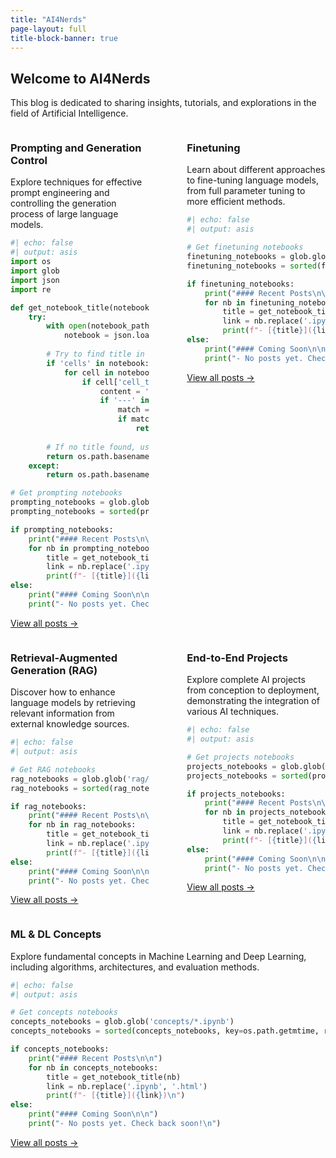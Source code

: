 ```yaml
---
title: "AI4Nerds"
page-layout: full
title-block-banner: true
---
```


## Welcome to AI4Nerds

This blog is dedicated to sharing insights, tutorials, and explorations in the field of Artificial Intelligence.

:::: {.columns}

::: {.column width="48%"}
::: {.section-card .prompting-section}
### Prompting and Generation Control

Explore techniques for effective prompt engineering and controlling the generation process of large language models.

```python
#| echo: false
#| output: asis
import os
import glob
import json
import re

def get_notebook_title(notebook_path):
    try:
        with open(notebook_path, 'r', encoding='utf-8') as f:
            notebook = json.load(f)
        
        # Try to find title in metadata
        if 'cells' in notebook:
            for cell in notebook['cells']:
                if cell['cell_type'] == 'markdown':
                    content = ''.join(cell['source'])
                    if '---' in content:
                        match = re.search(r'title:\s*"([^"]+)"', content)
                        if match:
                            return match.group(1)
        
        # If no title found, use filename
        return os.path.basename(notebook_path).replace('.ipynb', '').replace('-', ' ').replace('_', ' ')
    except:
        return os.path.basename(notebook_path).replace('.ipynb', '').replace('-', ' ').replace('_', ' ')

# Get prompting notebooks
prompting_notebooks = glob.glob('prompting/*.ipynb')
prompting_notebooks = sorted(prompting_notebooks, key=os.path.getmtime, reverse=True)[:2]

if prompting_notebooks:
    print("#### Recent Posts\n\n")
    for nb in prompting_notebooks:
        title = get_notebook_title(nb)
        link = nb.replace('.ipynb', '.html')
        print(f"- [{title}]({link})\n")
else:
    print("#### Coming Soon\n\n")
    print("- No posts yet. Check back soon!\n")
```

<a href="/prompting/" class="section-link prompting-link">View all posts →</a>
:::
:::

::: {.column width="4%"}
:::

::: {.column width="48%"}
::: {.section-card .finetuning-section}
### Finetuning

Learn about different approaches to fine-tuning language models, from full parameter tuning to more efficient methods.

```python
#| echo: false
#| output: asis

# Get finetuning notebooks
finetuning_notebooks = glob.glob('finetuning/*.ipynb')
finetuning_notebooks = sorted(finetuning_notebooks, key=os.path.getmtime, reverse=True)[:2]

if finetuning_notebooks:
    print("#### Recent Posts\n\n")
    for nb in finetuning_notebooks:
        title = get_notebook_title(nb)
        link = nb.replace('.ipynb', '.html')
        print(f"- [{title}]({link})\n")
else:
    print("#### Coming Soon\n\n")
    print("- No posts yet. Check back soon!\n")
```

<a href="/finetuning/" class="section-link finetuning-link">View all posts →</a>
:::
:::

::::

:::: {.columns .mt-4}

::: {.column width="48%"}
::: {.section-card .rag-section}
### Retrieval-Augmented Generation (RAG)

Discover how to enhance language models by retrieving relevant information from external knowledge sources.

```python
#| echo: false
#| output: asis

# Get RAG notebooks
rag_notebooks = glob.glob('rag/*.ipynb')
rag_notebooks = sorted(rag_notebooks, key=os.path.getmtime, reverse=True)[:2]

if rag_notebooks:
    print("#### Recent Posts\n\n")
    for nb in rag_notebooks:
        title = get_notebook_title(nb)
        link = nb.replace('.ipynb', '.html')
        print(f"- [{title}]({link})\n")
else:
    print("#### Coming Soon\n\n")
    print("- No posts yet. Check back soon!\n")
```

<a href="/rag/" class="section-link rag-link">View all posts →</a>
:::
:::

::: {.column width="4%"}
:::

::: {.column width="48%"}
::: {.section-card .projects-section}
### End-to-End Projects

Explore complete AI projects from conception to deployment, demonstrating the integration of various AI techniques.

```python
#| echo: false
#| output: asis

# Get projects notebooks
projects_notebooks = glob.glob('projects/*.ipynb')
projects_notebooks = sorted(projects_notebooks, key=os.path.getmtime, reverse=True)[:2]

if projects_notebooks:
    print("#### Recent Posts\n\n")
    for nb in projects_notebooks:
        title = get_notebook_title(nb)
        link = nb.replace('.ipynb', '.html')
        print(f"- [{title}]({link})\n")
else:
    print("#### Coming Soon\n\n")
    print("- No posts yet. Check back soon!\n")
```

<a href="/projects/" class="section-link projects-link">View all posts →</a>
:::
:::

::::

:::: {.columns .mt-4}

::: {.column width="100%"}
::: {.section-card .concepts-section}
### ML & DL Concepts

Explore fundamental concepts in Machine Learning and Deep Learning, including algorithms, architectures, and evaluation methods.

```python
#| echo: false
#| output: asis

# Get concepts notebooks
concepts_notebooks = glob.glob('concepts/*.ipynb')
concepts_notebooks = sorted(concepts_notebooks, key=os.path.getmtime, reverse=True)[:3]

if concepts_notebooks:
    print("#### Recent Posts\n\n")
    for nb in concepts_notebooks:
        title = get_notebook_title(nb)
        link = nb.replace('.ipynb', '.html')
        print(f"- [{title}]({link})\n")
else:
    print("#### Coming Soon\n\n")
    print("- No posts yet. Check back soon!\n")
```

<a href="/concepts/" class="section-link concepts-link">View all posts →</a>
:::
:::

::::